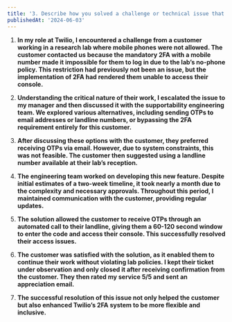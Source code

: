 ```yaml
---
title: '3. Describe how you solved a challenge or technical issue that you faced in a previous role (preferably in a previous support role). How did you determine that your solution was successful?'
publishedAt: '2024-06-03'
---
```


1. **In my role at Twilio, I encountered a challenge from a customer working in a research lab where mobile phones were not allowed. The customer contacted us because the mandatory 2FA with a mobile number made it impossible for them to log in due to the lab’s no-phone policy. This restriction had previously not been an issue, but the implementation of 2FA had rendered them unable to access their console.**

2. **Understanding the critical nature of their work, I escalated the issue to my manager and then discussed it with the supportability engineering team. We explored various alternatives, including sending OTPs to email addresses or landline numbers, or bypassing the 2FA requirement entirely for this customer.**

3. **After discussing these options with the customer, they preferred receiving OTPs via email. However, due to system constraints, this was not feasible. The customer then suggested using a landline number available at their lab’s reception.**

4. **The engineering team worked on developing this new feature. Despite initial estimates of a two-week timeline, it took nearly a month due to the complexity and necessary approvals. Throughout this period, I maintained communication with the customer, providing regular updates.**

5. **The solution allowed the customer to receive OTPs through an automated call to their landline, giving them a 60-120 second window to enter the code and access their console. This successfully resolved their access issues.**

6. **The customer was satisfied with the solution, as it enabled them to continue their work without violating lab policies. I kept their ticket under observation and only closed it after receiving confirmation from the customer. They then rated my service 5/5 and sent an appreciation email.**

7. **The successful resolution of this issue not only helped the customer but also enhanced Twilio’s 2FA system to be more flexible and inclusive.**



